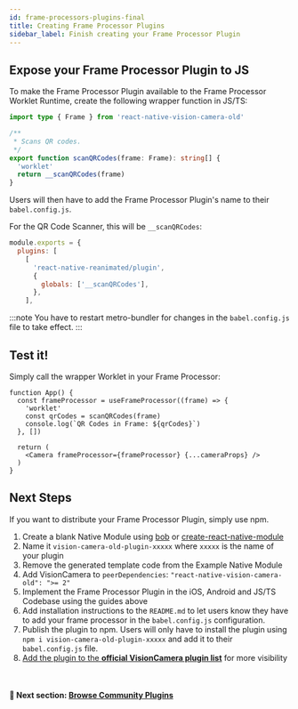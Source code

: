 ```yaml
---
id: frame-processors-plugins-final
title: Creating Frame Processor Plugins
sidebar_label: Finish creating your Frame Processor Plugin
---
```


## Expose your Frame Processor Plugin to JS

To make the Frame Processor Plugin available to the Frame Processor Worklet Runtime, create the following wrapper function in JS/TS:

```ts
import type { Frame } from 'react-native-vision-camera-old'

/**
 * Scans QR codes.
 */
export function scanQRCodes(frame: Frame): string[] {
  'worklet'
  return __scanQRCodes(frame)
}
```

Users will then have to add the Frame Processor Plugin's name to their  `babel.config.js`.

For the QR Code Scanner, this will be `__scanQRCodes`:

```js {6}
module.exports = {
  plugins: [
    [
      'react-native-reanimated/plugin',
      {
        globals: ['__scanQRCodes'],
      },
    ],
```

:::note
You have to restart metro-bundler for changes in the `babel.config.js` file to take effect.
:::

## Test it!

Simply call the wrapper Worklet in your Frame Processor:

```tsx {4}
function App() {
  const frameProcessor = useFrameProcessor((frame) => {
    'worklet'
    const qrCodes = scanQRCodes(frame)
    console.log(`QR Codes in Frame: ${qrCodes}`)
  }, [])

  return (
    <Camera frameProcessor={frameProcessor} {...cameraProps} />
  )
}
```

## Next Steps

If you want to distribute your Frame Processor Plugin, simply use npm.

1. Create a blank Native Module using [bob](https://github.com/callstack/react-native-builder-bob) or [create-react-native-module](https://github.com/brodybits/create-react-native-module)
2. Name it `vision-camera-old-plugin-xxxxx` where `xxxxx` is the name of your plugin
3. Remove the generated template code from the Example Native Module
4. Add VisionCamera to `peerDependencies`: `"react-native-vision-camera-old": ">= 2"`
5. Implement the Frame Processor Plugin in the iOS, Android and JS/TS Codebase using the guides above
6. Add installation instructions to the `README.md` to let users know they have to add your frame processor in the `babel.config.js` configuration.
7. Publish the plugin to npm. Users will only have to install the plugin using `npm i vision-camera-old-plugin-xxxxx` and add it to their `babel.config.js` file.
8. [Add the plugin to the **official VisionCamera plugin list**](https://github.com/mrousavy/react-native-vision-camera-old/edit/main/docs/docs/guides/FRAME_PROCESSOR_PLUGIN_LIST.mdx) for more visibility

<br />

#### 🚀 Next section: [Browse Community Plugins](frame-processor-plugin-list)
